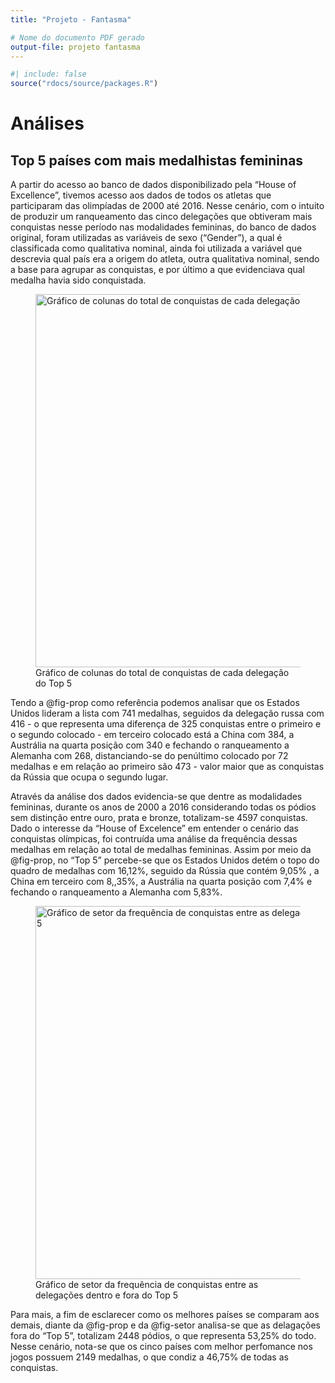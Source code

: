 ```yaml
---
title: "Projeto - Fantasma"

# Nome do documento PDF gerado
output-file: projeto fantasma
---
```


```r
#| include: false
source("rdocs/source/packages.R")

```

# Análises

## Top 5 países com mais medalhistas femininas

A partir do acesso ao banco de dados disponibilizado pela "House of Excellence", tivemos acesso aos dados de todos os atletas que participaram das olimpíadas de 2000 até 2016. Nesse cenário, com o intuito de produzir um ranqueamento das cinco delegações que obtiveram mais conquistas nesse período nas modalidades femininas, do banco de dados original, foram utilizadas as variáveis de sexo ("Gender"), a qual é classificada como qualitativa nominal, ainda foi utilizada a variável que descrevia qual país era a origem do atleta, outra qualitativa nominal, sendo a base para agrupar as conquistas, e por último a que evidenciava qual medalha havia sido conquistada.

![Gráfico de colunas do total de conquistas de cada delegação do Top 5](rdocs/images/colunas-prop-medalha.png){#fig-prop fig-align="center" width="158mm"}

Tendo a @fig-prop como referência podemos analisar que os Estados Unidos lideram a lista com 741 medalhas, seguidos da delegação russa com 416 - o que representa uma diferença de 325 conquistas entre o primeiro e o segundo colocado - em terceiro colocado está a China com 384, a Austrália na quarta posição com 340 e fechando o ranqueamento a Alemanha com 268, distanciando-se do penúltimo colocado por 72 medalhas e em relação ao primeiro são 473 - valor maior que as conquistas da Rússia que ocupa o segundo lugar.

Através da análise dos dados evidencia-se que dentre as modalidades femininas, durante os anos de 2000 a 2016 considerando todas os pódios sem distinção entre ouro, prata e bronze, totalizam-se 4597 conquistas. Dado o interesse da "House of Excelence" em entender o cenário das conquistas olímpicas, foi contruída uma análise da frequência dessas medalhas em relação ao total de medalhas femininas. Assim por meio da @fig-prop, no "Top 5" percebe-se que os Estados Unidos detém o topo do quadro de medalhas com 16,12%, seguido da Rússia que contém 9,05% , a China em terceiro com 8,,35%, a Austrália na quarta posição com 7,4% e fechando o ranqueamento a Alemanha com 5,83%.

![Gráfico de setor da frequência de conquistas entre as delegações dentro e fora do Top 5](rdocs/images/setor_paises.png){#fig-setor fig-pos="H" fig-align="center" width="158mm"}

Para mais, a fim de esclarecer como os melhores países se comparam aos demais, diante da @fig-prop e da @fig-setor analisa-se que as delagações fora do "Top 5", totalizam 2448 pódios, o que representa 53,25% do todo. Nesse cenário, nota-se que os cinco países com melhor perfomance nos jogos possuem 2149 medalhas, o que condiz a 46,75% de todas as conquistas.
